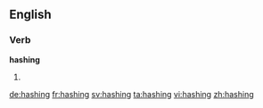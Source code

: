 ==English==

===Verb===
'''hashing'''

# {{present participle of|hash}}

[[de:hashing]]
[[fr:hashing]]
[[sv:hashing]]
[[ta:hashing]]
[[vi:hashing]]
[[zh:hashing]]